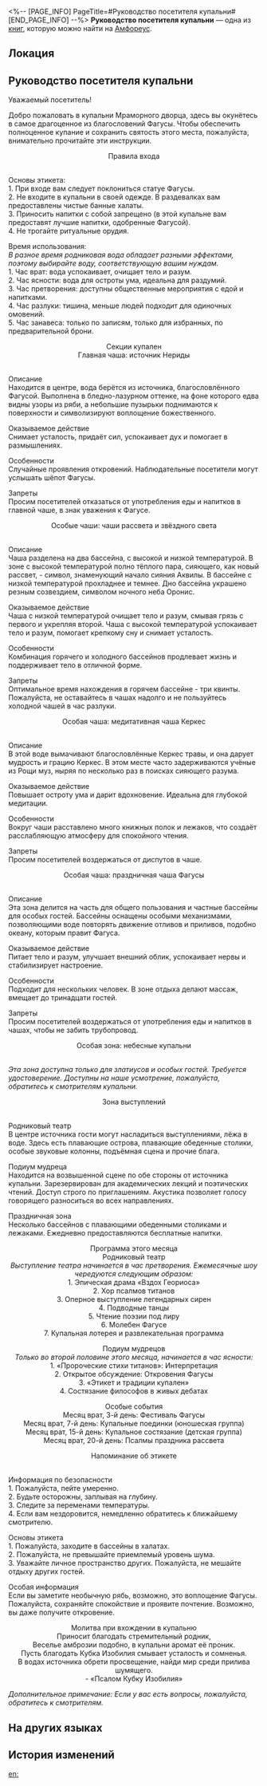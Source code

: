 <%-- [PAGE_INFO]
PageTitle=#Руководство посетителя купальни#
[END_PAGE_INFO] --%>
{{Дополнить}}
{{Книга Инфобокс
|id           = 452
|partIds      = 190755
|Название     = 
|Изображение  = Предмет Книга Амфореус 4.png
|Мир          = Амфореус
|Томов        = 1
|Автор        = <!--нужно добавить-->
|Описание     = Официальный буклет для гостей купален. Постоянно обновляется с изменениями купален и расписания представлений.
|Том1         = {{tx}}
|Источник1    = {{tx|Отсутствует источник}}
|Персонажи    = 
|Фракции      = 
}}
'''Руководство посетителя купальни''' — одна из [[Книги|книг]], которую можно найти на [[Амфореус]].

==Локация==
{{Отметка карты|<!--название карты-->|<!--id отметки-->}}

==Руководство посетителя купальни==
Уважаемый посетитель!

Добро пожаловать в купальни Мраморного дворца, здесь вы окунётесь в самое драгоценное из благословений Фагусы. Чтобы обеспечить полноценное купание и сохранить святость этого места, пожалуйста, внимательно прочитайте эти инструкции.

<div align="center">Правила входа</div><br />Основы этикета:<br />
1. При входе вам следует поклониться статуе Фагусы.<br />
2. Не входите в купальни в своей одежде. В раздевалках вам предоставлены чистые банные халаты.<br />
3. Приносить напитки с собой запрещено (в этой купальне вам предоставят лучшие напитки, одобренные Фагусой).<br />
4. Не трогайте ритуальные орудия.

Время использования:<br />
''В разное время родниковая вода обладает разными эффектами, поэтому выбирайте воду, соответствующую вашим нуждам.''<br />
1. Час врат: вода успокаивает, очищает тело и разум.<br />
2. Час ясности: вода для остроты ума, идеальна для раздумий.<br />
3. Час претворения: доступны общественные мероприятия с едой и напитками.<br />
4. Час разлуки: тишина, меньше людей подходит для одиночных омовений.<br />
5. Час занавеса: только по записям, только для избранных, по предварительной брони.

<div align="center">Секции купален<br />
Главная чаша: источник Нериды</div><br />Описание<br />
Находится в центре, вода берётся из источника, благословлённого Фагусой. Выполнена в бледно-лазурном оттенке, на фоне которого едва видны узоры из ряби, а небольшие пузырьки поднимаются к поверхности и символизируют воплощение божественного.

Оказываемое действие<br />
Снимает усталость, придаёт сил, успокаивает дух и помогает в размышлениях.

Особенности<br />
Случайные проявления откровений. Наблюдательные посетители могут услышать шёпот Фагусы.

Запреты<br />
Просим посетителей отказаться от употребления еды и напитков в главной чаше, в знак уважения к Фагусе.

<div align="center">Особые чаши: чаши рассвета и звёздного света</div><br />Описание<br />
Чаша разделена на два бассейна, с высокой и низкой температурой. В зоне с высокой температурой полно тёплого пара, сияющего, как новый рассвет, - символ, знаменующий начало сияния Аквилы. В бассейне с низкой температурой прохладнее и темнее. Дно бассейна украшено резным созвездием, символом ночного неба Оронис.

Оказываемое действие<br />
Чаша с низкой температурой очищает тело и разум, смывая грязь с первого и укрепляя второй. Чаша с высокой температурой успокаивает тело и разум, помогает крепкому сну и снимает усталость.

Особенности<br />
Комбинация горячего и холодного бассейнов продлевает жизнь и поддерживает тело в отличной форме.

Запреты<br />
Оптимальное время нахождения в горячем бассейне - три квинты. Пожалуйста, не оставайтесь в чашах надолго и не пользуйтесь холодной чашей в час разлуки.

<div align="center">Особая чаша: медитативная чаша Керкес</div><br />Описание<br />
В этой воде вымачивают благословлённые Керкес травы, и она дарует мудрость и грацию Керкес. В этом месте часто задерживаются учёные из Рощи муз, ныряя по несколько раз в поисках сияющего разума.

Оказываемое действие<br />
Повышает остроту ума и дарит вдохновение. Идеальна для глубокой медитации.

Особенности<br />
Вокруг чаши расставлено много книжных полок и лежаков, что создаёт расслабляющую атмосферу для спокойного чтения.

Запреты<br />
Просим посетителей воздержаться от диспутов в чаше.

<div align="center">Особая чаша: праздничная чаша Фагусы</div><br />Описание<br />
Эта зона делится на часть для общего пользования и частные бассейны для особых гостей. Бассейны оснащены особыми механизмами, позволяющими воде повторять движение отливов и приливов, подобно океану, которым правит Фагуса.

Оказываемое действие<br />
Питает тело и разум, улучшает внешний облик, успокаивает нервы и стабилизирует настроение.

Особенности<br />
Подходит для нескольких человек. В зоне отдыха делают массаж, вмещает до тринадцати гостей.

Запреты<br />
Просим посетителей воздержаться от употребления еды и напитков в чашах, чтобы не забить трубопровод.

<div align="center">Особая зона: небесные купальни</div><br />''Эта зона доступна только для златиусов и особых гостей. Требуется удостоверение. Доступны на наше усмотрение, пожалуйста, обратитесь к смотрителям купальни.''

<div align="center">Зона выступлений</div><br />Родниковый театр<br />
В центре источника гости могут насладиться выступлениями, лёжа в воде. Здесь есть плавающие острова, плавающие обеденные столики, особые звуковые колонны, подъёмная сцена и прочие блага.

Подиум мудреца<br />
Находится на возвышенной сцене по обе стороны от источника купальни. Зарезервирован для академических лекций и поэтических чтений. Доступ строго по приглашениям. Акустика позволяет голосу говорящего разноситься во всех направлениях.

Праздничная зона<br />
Несколько бассейнов с плавающими обеденными столиками и лежаками. Ежедневно предоставляются бесплатные напитки.

<div align="center">Программа этого месяца<br />
Родниковый театр<br />
''Выступление театра начинается в час претворения. Ежемесячные шоу чередуются следующим образом:''<br />
1. Эпическая драма «Вздох Геориоса»<br />
2. Хор псалмов титанов<br />
3. Оперное выступление легендарных сирен<br />
4. Подводные танцы<br />
5. Чтение поэзии под лиру<br />
6. Молебен Фагусе<br />
7. Купальная лотерея и развлекательная программа

Подиум мудрецов<br />
''Только во второй половине этого месяца, начинается в час ясности:''<br />
1. «Пророческие стихи титанов»: Интерпретация<br />
2. Открытое обсуждение: Откровения Фагусы<br />
3. «Этикет и традиции купален»<br />
4. Состязание философов в живых дебатах

Особые события<br />
Месяц врат, 3-й день: Фестиваль Фагусы<br />
Месяц врат, 7-й день: Купальные поединки (юношеская группа)<br />
Месяц врат, 15-й день: Купальное состязание (детская группа)<br />
Месяц врат, 20-й день: Псалмы праздника рассвета

Напоминание об этикете</div><br />Информация по безопасности<br />
1. Пожалуйста, пейте умеренно.<br />
2. Будьте осторожны, заплывая на глубину.<br />
3. Следите за переменами температуры.<br />
4. Если вам нездоровится, немедленно обратитесь к ближайшему смотрителю.

Основы этикета<br />
1. Пожалуйста, заходите в бассейны в халатах.<br />
2. Пожалуйста, не превышайте приемлемый уровень шума.<br />
3. Уважайте личное пространство других. Пожалуйста, не мешайте отдыху других гостей.

Особая информация<br />
Если вы заметите необычную рябь, возможно, это воплощение Фагусы. Пожалуйста, сохраняйте спокойствие и проявите почтение. Возможно, вы даже получите откровение.

<div align="center">Молитва при вхождении в купальню<br />
Приносит благодать стремительный родник,<br />
Веселье амброзии подобно, в купальни аромат её проник.<br />
Пусть благодать Кубка Изобилия смывает усталость и сомненья.<br />
В водах источника обрети просвещение, найди мир среди прилива шумящего.<br />
- «Псалом Кубку Изобилия»</div>

''Дополнительное примечание: Если у вас есть вопросы, пожалуйста, обратитесь к смотрителям.''

==На других языках==
{{На других языках
|en   = Bath User Manual
|zhs  = 浴池使用手册
|zht  = 浴池使用手冊
|ja   = ピュエロス利用上の注意事項
|ko   = 목욕탕 사용 가이드
|es   = Manual de uso de los baños
|fr   = Manuel d'utilisation des thermes
|ru   = Руководство посетителя купальни
|th   = คู่มือการใช้สระอาบน้ำ
|vi   = Sổ Tay Sử Dụng Bể Tắm
|de   = Benutzerhandbuch für Badehaus
|id   = Panduan Penggunaan Pemandian
|pt   = Manual do Usuário de Banho
}}

==История изменений==
{{История изменений|3.5}}

[[en:]]